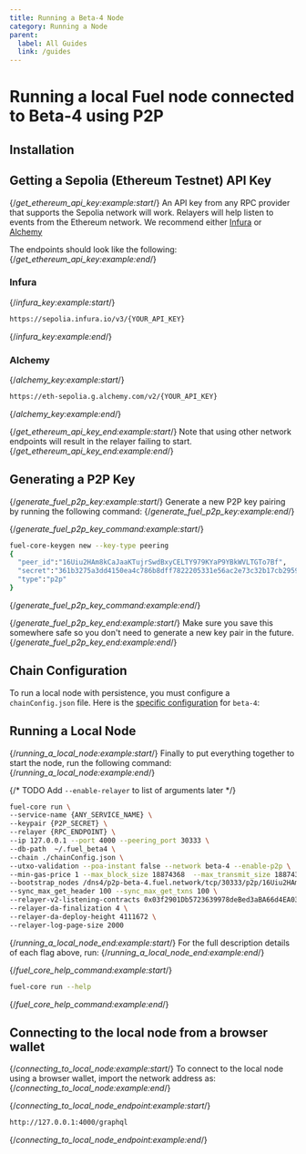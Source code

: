```yaml
---
title: Running a Beta-4 Node
category: Running a Node
parent:
  label: All Guides
  link: /guides
---
```


# Running a local Fuel node connected to Beta-4 using P2P

## Installation

<TextImport
  file="../installation/index.mdx"
  comment="install_rust"
  commentType="{/*"
/>

<CodeImport
  file="../installation/index.mdx"
  comment="install_rust_command"
  commentType="{/*"
  lang="sh"
  trim="true"
/>

<TextImport
  file="../installation/index.mdx"
  comment="install_fuelup"
  commentType="{/*"
/>

<CodeImport
  file="../installation/index.mdx"
  comment="install_fuelup_command"
  commentType="{/*"
  lang="sh"
  trim="true"
/>

<TextImport
  file="../installation/index.mdx"
  comment="install_testnet"
  commentType="{/*"
/>

<CodeImport
  file="../installation/index.mdx"
  comment="install_testnet_command"
  commentType="{/*"
  lang="sh"
  trim="true"
/>

<TextImport
  file="../installation/index.mdx"
  comment="set_default_testnet"
  commentType="{/*"
/>

<CodeImport
  file="../installation/index.mdx"
  comment="set_default_testnet_command"
  commentType="{/*"
  lang="sh"
  trim="true"
/>

<TextImport
  file="../quickstart/building-a-smart-contract.mdx"
  comment="install_help"
  commentType="{/*"
/>

## Getting a Sepolia (Ethereum Testnet) API Key

{/*get_ethereum_api_key:example:start*/}
An API key from any RPC provider that supports the Sepolia network will work. Relayers will help listen to events from the Ethereum network. We recommend either [Infura](https://www.infura.io/) or [Alchemy](https://www.alchemy.com/)

The endpoints should look like the following:
{/*get_ethereum_api_key:example:end*/}

### Infura

{/*infura_key:example:start*/}

```sh
https://sepolia.infura.io/v3/{YOUR_API_KEY}
```

{/*infura_key:example:end*/}

### Alchemy

{/*alchemy_key:example:start*/}

```sh
https://eth-sepolia.g.alchemy.com/v2/{YOUR_API_KEY}
```

{/*alchemy_key:example:end*/}

{/*get_ethereum_api_key_end:example:start*/}
Note that using other network endpoints will result in the relayer failing to start.
{/*get_ethereum_api_key_end:example:end*/}

## Generating a P2P Key

{/*generate_fuel_p2p_key:example:start*/}
Generate a new P2P key pairing by running the following command:
{/*generate_fuel_p2p_key:example:end*/}

{/*generate_fuel_p2p_key_command:example:start*/}

```sh
fuel-core-keygen new --key-type peering
{
  "peer_id":"16Uiu2HAm8kCaJaaKTujrSwdBxyCELTY979KYaP9YBkWVLTGTo7Bf",
  "secret":"361b3275a3dd4150ea4c786b8dff7822205331e56ac2e73c32b17cb295978c8c",
  "type":"p2p"
}
```

{/*generate_fuel_p2p_key_command:example:end*/}

{/*generate_fuel_p2p_key_end:example:start*/}
Make sure you save this somewhere safe so you don't need to generate a new key pair in the future.
{/*generate_fuel_p2p_key_end:example:end*/}

## Chain Configuration

To run a local node with persistence, you must configure a `chainConfig.json` file. Here is the [specific configuration](https://github.com/FuelLabs/fuel-core/blob/v0.20.4/deployment/scripts/chainspec/beta_chainspec.json) for `beta-4`:

<CodeImport
  file="../../../fuel-core/deployment/scripts/chainspec/beta_chainspec.json"
  lang="json"
/>

## Running a Local Node

{/*running_a_local_node:example:start*/}
Finally to put everything together to start the node, run the following command:
{/*running_a_local_node:example:end*/}

{/*
TODO Add `--enable-relayer` to list of arguments later
*/}

```sh
fuel-core run \
--service-name {ANY_SERVICE_NAME} \
--keypair {P2P_SECRET} \
--relayer {RPC_ENDPOINT} \
--ip 127.0.0.1 --port 4000 --peering_port 30333 \
--db-path  ~/.fuel_beta4 \
--chain ./chainConfig.json \
--utxo-validation --poa-instant false --network beta-4 --enable-p2p \
--min-gas-price 1 --max_block_size 18874368  --max_transmit_size 18874368 \
--bootstrap_nodes /dns4/p2p-beta-4.fuel.network/tcp/30333/p2p/16Uiu2HAm3xjsqASZ68KpaJPkPCMUiMgquhjyDHtxcVxVdFkMgRFf,/dns4/p2p-beta-4.fuel.network/tcp/30334/p2p/16Uiu2HAmJyoJ2HrtPRdBALMT8fs5Q25xVj57gZj5s6G6dzbHypoS \
--sync_max_get_header 100 --sync_max_get_txns 100 \
--relayer-v2-listening-contracts 0x03f2901Db5723639978deBed3aBA66d4EA03aF73 \
--relayer-da-finalization 4 \
--relayer-da-deploy-height 4111672 \
--relayer-log-page-size 2000
```

{/*running_a_local_node_end:example:start*/}
For the full description details of each flag above, run:
{/*running_a_local_node_end:example:end*/}

{/*fuel_core_help_command:example:start*/}

```sh
fuel-core run --help
```

{/*fuel_core_help_command:example:end*/}

## Connecting to the local node from a browser wallet

{/*connecting_to_local_node:example:start*/}
To connect to the local node using a browser wallet, import the network address as:
{/*connecting_to_local_node:example:end*/}

{/*connecting_to_local_node_endpoint:example:start*/}

```sh
http://127.0.0.1:4000/graphql
```

{/*connecting_to_local_node_endpoint:example:end*/}
